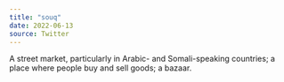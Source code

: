 ```yaml
---
title: "souq"
date: 2022-06-13
source: Twitter
---
```


A street market, particularly in Arabic- and Somali-speaking countries; a place where people buy and sell goods; a bazaar.
